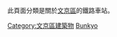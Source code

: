 {{東京都區部行政區劃分類導航|鐵路車站}}
此頁面分類是關於[[文京區|文京區]]的鐵路車站。
{{Commonscat|Train stations in Bunkyo ward}}
[[Category:文京區建築物|Category:文京區建築物]]
[[Category:東京都區部鐵路車站|Bunkyo]]